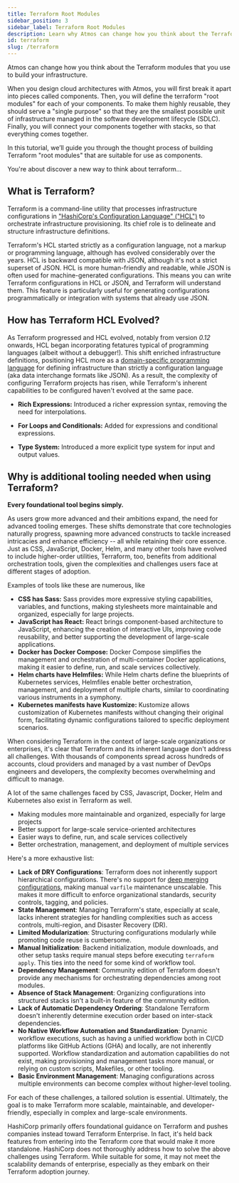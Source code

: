 ```yaml
---
title: Terraform Root Modules
sidebar_position: 3
sidebar_label: Terraform Root Modules
description: Learn why Atmos can change how you think about the Terraform modules that you use to build your infrastructure. 
id: terraform
slug: /terraform
---
```


Atmos can change how you think about the Terraform modules that you use to build your infrastructure. 

When you design cloud architectures with Atmos, you will first break it apart into pieces called components. 
Then, you will define the terraform "root modules" for each of your components. 
To make them highly reusable, they should serve a "single purpose" so that they are the smallest possible 
unit of infrastructure managed in the software development lifecycle (SDLC).
Finally, you will connect your components together with stacks, so that everything comes together. 

In this tutorial, we’ll guide you through the thought process of building Terraform "root modules" that are suitable for use as components.

You're about discover a new way to think about terraform... 

## What is Terraform?

Terraform is a command-line utility that processes infrastructure configurations in ["HashiCorp's Configuration Language" ("HCL")](https://en.wikipedia.org/wiki/HCL) to orchestrate infrastructure provisioning. Its chief role is to delineate and structure infrastructure definitions.
  
Terraform's HCL started strictly as a configuration language, not a markup or programming language, although has evolved considerably over the years. HCL is backward compatible with JSON, although it's not a strict superset of JSON. HCL is more human-friendly and readable, while JSON is often used for machine-generated configurations. This means you can write Terraform configurations in HCL or JSON, and Terraform will understand them. This feature is particularly useful for generating configurations programmatically or integration with systems that already use JSON.

## How has Terraform HCL Evolved?

As Terraform progressed and HCL evolved, notably from version _0.12_ onwards, HCL began incorporating fetatures typical of programming languages (albeit without a debugger!). This shift enriched infrastructure definitions, positioning HCL more as a [domain-specific programming language](https://en.wikipedia.org/wiki/Domain-specific_language) for defining infrastructure than strictly a configuration language (aka data interchange formats like JSON). As a result, the complexity of configuring Terraform projects has risen, while Terraform's inherent capabilities to be configured haven't evolved at the same pace.

- **Rich Expressions:** Introduced a richer expression syntax, removing the need for interpolations.

- **For Loops and Conditionals:** Added for expressions and conditional expressions.

- **Type System:** Introduced a more explicit type system for input and output values.

## Why is additional tooling needed when using Terraform?

**Every foundational tool begins simply.**

As users grow more advanced and their ambitions expand, the need for advanced tooling emerges. These shifts demonstrate that core technologies naturally progress, spawning more advanced constructs to tackle increased intricacies and enhance efficiency -- all while retaining their core essence. Just as CSS, JavaScript, Docker, Helm, and many other tools have evolved to include higher-order utilities, Terraform, too, benefits from additional orchestration tools, given the complexities and challenges users face at different stages of adoption.

Examples of tools like these are numerous, like

- **CSS has Sass:** Sass provides more expressive styling capabilities, variables, and functions, making stylesheets more maintainable and organized, especially for large projects.
- **JavaScript has React:** React brings component-based architecture to JavaScript, enhancing the creation of interactive UIs, improving code reusability, and better supporting the development of large-scale applications.
- **Docker has Docker Compose:** Docker Compose simplifies the management and orchestration of multi-container Docker applications, making it easier to define, run, and scale services collectively.
- **Helm charts have Helmfiles:** While Helm charts define the blueprints of Kubernetes services, Helmfiles enable better orchestration, management, and deployment of multiple charts, similar to coordinating various instruments in a symphony.
- **Kubernetes manifests have Kustomize:** Kustomize allows customization of Kubernetes manifests without changing their original form, facilitating dynamic configurations tailored to specific deployment scenarios.

When considering Terraform in the context of large-scale organizations or enterprises, it's clear that Terraform and its inherent language don't address all challenges. With thousands of components spread across hundreds of accounts, cloud providers and managed by a vast number of DevOps engineers and developers, the complexity becomes overwhelming and difficult to manage.

A lot of the same challenges faced by CSS, Javascript, Docker, Helm and Kubernetes also exist in Terraform as well.

- Making modules more maintainable and organized, especially for large projects
- Better support for large-scale service-oriented architectures
- Easier ways to define, run, and scale services collectively
- Better orchestration, management, and deployment of multiple services

Here's a more exhaustive list:

- **Lack of DRY Configurations**: Terraform does not inherently support hierarchical configurations. There's no support for [deep merging configurations](https://github.com/hashicorp/terraform/issues/24987), making manual `varfile` maintenance unscalable. This makes it more difficult to enforce organizational standards, security controls, tagging, and policies.
- **State Management**: Managing Terraform's state, especially at scale, lacks inherent strategies for handling complexities such as access controls, multi-region, and Disaster Recovery (DR).
- **Limited Modularization**: Structuring configurations modularly while promoting code reuse is cumbersome.
- **Manual Initialization**: Backend initialization, module downloads, and other setup tasks require manual steps before executing `terraform apply`. This ties into the need for some kind of workflow tool.
- **Dependency Management**: Community edition of Terraform doesn't provide any mechanisms for orchestrating dependencies among root modules.
- **Absence of Stack Management**: Organizing configurations into structured stacks isn't a built-in feature of the community edition.
- **Lack of Automatic Dependency Ordering**: Standalone Terraform doesn't inherently determine execution order based on inter-stack dependencies.
- **No Native Workflow Automation and Standardization**: Dynamic workflow executions, such as having a unified workflow both in CI/CD platforms like GitHub Actions (GHA) and locally, are not inherently supported. Workflow standardization and automation capabilities do not exist, making provisioning and management tasks more manual, or relying on custom scripts, Makefiles, or other tooling.
- **Basic Environment Management**: Managing configurations across multiple environments can become complex without higher-level tooling.

For each of these challenges, a tailored solution is essential. Ultimately, the goal is to make Terraform more scalable, maintainable, and developer-friendly, especially in complex and large-scale environments.

HashiCorp primarily offers foundational guidance on Terraform and pushes companies instead toward Terraform Enterprise. In fact, it's held back features from entering into the Terraform core that would make it more standalone. HashiCorp does not thoroughly address how to solve the above challenges using Terraform. While suitable for some, it may not meet the scalability demands of enterprise, especially as they embark on their Terraform adoption journey.


<DocCardList/>
